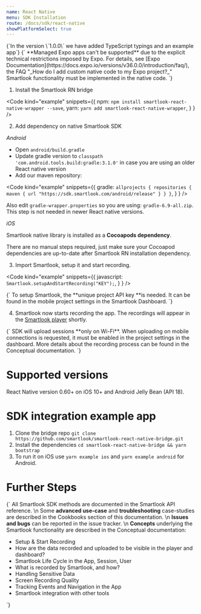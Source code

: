 ```yaml
---
name: React Native
menu: SDK Installation
route: /docs/sdk/react-native
showPlatformSelect: true
---
```



<Title>React Native SDK Installation</Title>

<TextBlock kind="note">
{`In the version \`1.0.0\` we have added TypeScript typings and an example app`}
</TextBlock>

<TextBlock kind="important">
{`
**Managed Expo apps can't be supported** due to the explicit technical restrictions imposed by Expo. For details, see [Expo Documentation](https://docs.expo.io/versions/v36.0.0/introduction/faq/), the FAQ "_How do I add custom native code to my Expo project?_" Smartlook functionality must be implemented in the native code.
`}
</TextBlock>


1. Install the Smartlook RN bridge

<Code
  kind="example"
  snippets={{
      npm: `
npm install smartlook-react-native-wrapper --save
`,
      yarn: `
yarn add smartlook-react-native-wrapper
`,
    }
  }
/>

2. Add dependency on native Smartlook SDK

*Android*

* Open `android/build.gradle`
* Update gradle version to `classpath 'com.android.tools.build:gradle:3.1.0'` in case you are using an older React native version
* Add our maven repository:

<Code
  kind="example"
  snippets={{
      gradle: `
allprojects {
  repositories {
    maven {
      url "https://sdk.smartlook.com/android/release"
    }
  }
}
`,
    }
  }
/>

Also edit `gradle-wrapper.properties` so you are using: `gradle-6.9-all.zip`. This step is not needed in newer React native versions.

*iOS*

Smartlook native library is installed as a **Cocoapods dependency**.

There are no manual steps required, just make sure your Cocoapod dependencies are up-to-date after Smartlook RN installation dependency.

3. Import Smartlook, setup it and start recording.

<Code
  kind="example"
  snippets={{
      javascript: `
Smartlook.setupAndStartRecording("KEY");
`,
    }
  }
/>

<TextBlock kind="important">
{`
To setup Smartlook, the **unique project API key **is needed. It can be found in the mobile project settings in the <Link to="https://app.smartlook.com/settings/projects">Smartlook Dashboard</Link>.
`}
</TextBlock>

4. Smartlook now starts recording the app. The recordings will appear in the [Smartlook player](https://app.smartlook.com/) shortly.

<TextBlock kind="important">
{`
SDK will upload sessions **only on Wi-Fi**. When uploading on mobile connections is requested, it must be enabled in the project settings in the dashboard. More details about the recording process can be found in the <Link to="/docs/sdk/conceptual/when-the-recordings-appear-in-dashboard">Conceptual documentation</Link>.
`}
</TextBlock>

# Supported versions

React Native version 0.60+ on iOS 10+ and Android Jelly Bean (API 18).

# SDK integration example app

1. Clone the bridge repo `git clone https://github.com/smartlook/smartlook-react-native-bridge.git`
2. Install the dependencies `cd smartlook-react-native-bridge && yarn bootstrap`
3. To run it on iOS use `yarn example ios` and `yarn example android` for Android.

# Further Steps

<TextBlock>{`
All Smartlook SDK methods are documented in the <Link to="/docs/sdk/api-reference" platform="react">Smartlook API reference</Link>.
\n
Some **advanced use-case** and **troubleshooting** case-studies are described in the Cookbooks section of this documentation.
\n
**Issues and bugs** can be reported in the <Link to="https://github.com/smartlook/smartlook-mobile-issue-tracker">issue tracker</Link>.
\n
**Concepts** underlying the Smartlook functionality are described in the Conceptual documentation:
* <Link to="/docs/sdk/conceptual/setup-and-start-recording" platform="android">Setup & Start Recording</Link>
* <Link to="/docs/sdk/conceptual/when-the-recordings-appear-in-dashboard" platform="android">How are the data recorded and uploaded to be visible in the player and dashboard?</Link>
* <Link to="/docs/sdk/conceptual/life-cycle-session-user" platform="android">Smartlook Life Cycle in the App, Session, User</Link>
* <Link to="/docs/sdk/conceptual/what-and-how-is-recorded" platform="android">What is recorded by Smartlook, and how?</Link>
* <Link to="/docs/sdk/conceptual/handling-sensitive-data" platform="android">Handling Sensitive Data</Link>
* <Link to="/docs/sdk/conceptual/screen-recording-quality" platform="android">Screen Recording Quality</Link>
* Tracking <Link to="/docs/sdk/conceptual/event-tracking" platform="android">Events</Link> and <Link to="/docs/sdk/conceptual/recording-navigation" platform="android">Navigation</Link> in the App
* <Link to="/docs/sdk/conceptual/integrating-with-other-tools" platform="android">Smartlook integration with other tools</Link>
`}</TextBlock>
